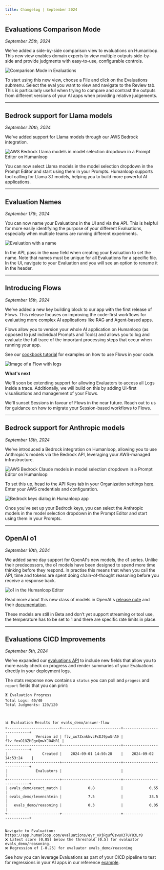 ```yaml
---
title: Changelog | September 2024
---
```


## Evaluations Comparison Mode

_September 25th, 2024_

We've added a side-by-side comparison view to evaluations on Humanloop. This new view enables domain experts to view multiple outputs side-by-side and provide judgments with easy-to-use, configurable controls. 

![Comparison Mode in Evaluations](../../assets/images/changelogs/evals_comparison_mode.png)

To start using this new view, choose a File and click on the Evaluations submenu. Select the eval you want to view and navigate to the Review tab. This is particularly useful when trying to compare and contrast the outputs from different versions of your AI apps when providing relative judgements.

---

## Bedrock support for Llama models

_September 20th, 2024_

We've added support for Llama models through our AWS Bedrock integration.

![AWS Bedrock Llama models in model selection dropdown in a Prompt Editor on Humanloop](../../assets/images/changelogs/bedrock-llama.png)

You can now select Llama models in the model selection dropdown in the Prompt Editor and start using them in your Prompts.
Humanloop supports tool calling for Llama 3.1 models, helping you to build more powerful AI applications.

---

## Evaluation Names

_September 17th, 2024_

You can now name your Evaluations in the UI and via the API. This is helpful for more easily identifying the purpose of your different Evaluations, especially when multiple teams are running different experiments.

![Evaluation with a name](../../assets/images/changelogs/evaluation-rename.png)

In the API, pass in the `name` field when creating your Evaluation to set the name. Note that names must be unique for all Evaluations for a specific file. In the UI, navigate to your Evaluation and you will see an option to rename it in the header.

---

## Introducing Flows

_September 15th, 2024_

We've added a new key building block to our app with the first release of Flows. This release focuses on improving the code-first workflows for evaluating more complex AI applications like RAG and Agent-based apps.

Flows allow you to version your whole AI application on Humanloop (as opposed to just individual Prompts and Tools) and allows you to log and evaluate the full trace of the important processing steps that occur when running your app. 

See our [cookbook tutorial](https://github.com/humanloop/humanloop-cookbook/blob/main/tutorials/rag/evaluate-rag-flow.ipynb) for examples on how to use Flows in your code. 


![Image of a Flow with logs](../../assets/images/changelogs/flows_screenshot.png)

**What's next**

We'll soon be extending support for allowing Evaluators to access all Logs inside a trace. 
Additionally, we will build on this by adding UI-first visualisations and management of your Flows.

We'll sunset Sessions in favour of Flows in the near future. Reach out to us for guidance on how to migrate your Session-based workflows to Flows.

---

## Bedrock support for Anthropic models

_September 13th, 2024_

We've introduced a Bedrock integration on Humanloop, allowing you to use Anthropic's models via the Bedrock API, leveraging your AWS-managed infrastructure.

![AWS Bedrock Claude models in model selection dropdown in a Prompt Editor on Humanloop](../../assets/images/changelogs/bedrock-editor.png)

To set this up, head to the API Keys tab in your Organization settings [here](https://app.humanloop.com/account/api-keys). Enter your AWS credentials and configuration.

![Bedrock keys dialog in Humanloop app](../../assets/images/changelogs/bedrock-keys.png)

Once you've set up your Bedrock keys, you can select the Anthropic models in the model selection dropdown in the Prompt Editor and start using them in your Prompts.

---

## OpenAI o1

_September 10th, 2024_

We added same day support for OpenAI's new models, the o1 series. Unlike their predecessors, the o1 models have been designed to spend more time thinking before they respond. 
In practise this means that when you call the API, time and tokens are spent doing chain-of-thought reasoning before you receive a response back.

![o1 in the Humanloop Editor](../../assets/images/changelogs/o1.png)

Read more about this new class of models in OpenAI's [release note](https://openai.com/index/introducing-openai-o1-preview/) and their [documentation](https://platform.openai.com/docs/guides/reasoning). 

These models are still in Beta and don't yet support streaming or tool use, the temperature has to be set to 1 and there are specific rate limits in place.

---

## Evaluations CICD Improvements

_September 5th, 2024_

We've expanded our [evaluations API](https://humanloop.com/docs/v5/api-reference/evaluations/get-stats) to include new fields that allow you to more easily check on progress and render summaries of your Evaluations directly in your deployment logs.

The stats response now contains a `status` you can poll and `progess` and `report` fields that you can print:

```
⏳ Evaluation Progress
Total Logs: 40/40
Total Judgments: 120/120



📊 Evaluation Results for evals_demo/answer-flow 
+------------------------+---------------------------+---------------------------+
|             Version id | flv_xo7ZxnkkvcFcDJ9pwSrA9 | flv_foxO18ZHEgxQmwYJO4bR1 |
+------------------------+---------------------------+---------------------------+
|                Created |    2024-09-01 14:50:28    |    2024-09-02 14:53:24    |
+------------------------+---------------------------+---------------------------+
|             Evaluators |                           |                           |
+------------------------+---------------------------+---------------------------+
| evals_demo/exact_match |            0.8            |            0.65           |
| evals_demo/levenshtein |            7.5            |            33.5           |
|   evals_demo/reasoning |            0.3            |            0.05           |
+------------------------+---------------------------+---------------------------+


Navigate to Evaluation:  https://app.humanloop.com/evaluations/evr_vXjRgufGzwuX37UY83Lr8
❌ Latest score [0.05] below the threshold [0.5] for evaluator evals_demo/reasoning.
❌ Regression of [-0.25] for evaluator evals_demo/reasoning

```


See how you can leverage Evaluations as part of your CICD pipeline to test for regressions in your AI apps in our reference [example](https://github.com/humanloop/humanloop-cookbook/blob/main/tutorials/rag/evaluate_rag_cicd.py). 
